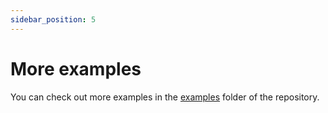 ```yaml
---
sidebar_position: 5
---
```


# More examples

You can check out more examples in the [examples](https://github.com/run-llama/LlamaIndexTS/tree/main/examples) folder of the repository.
